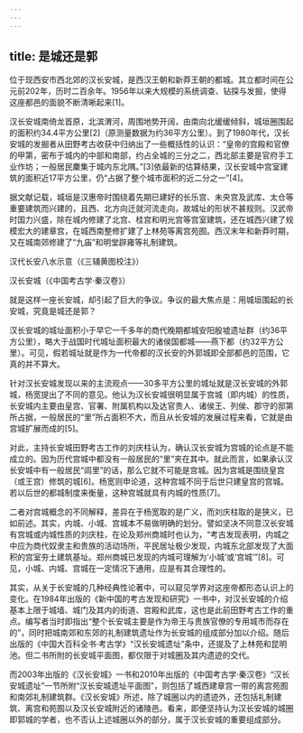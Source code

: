 ```yaml
---
---
---
```

title: 是城还是郭
---




位于现西安市西北郊的汉长安城，是西汉王朝和新莽王朝的都城。其立都时间在公元前202年，历时二百余年。1956年以来大规模的系统调查、钻探与发掘，使得这座都邑的面貌不断清晰起来[1]。

汉长安城南倚龙首原，北滨渭河，周围地势开阔，由南向北缓缓倾斜，城垣圈围起的面积约34.4平方公里[2]（原测量数据为约36平方公里）。到了1980年代，汉长安城的发掘者从田野考古收获中归纳出了一些概括性的认识：“皇帝的宫殿和官僚的甲第，密布于城内的中部和南部，约占全城的三分之二，西北部主要是官府手工业作坊；一般居民麇集于城内东北隅。”[3]依最新的估算结果，汉长安城中宫室建筑的面积近17平方公里，仍“占据了整个城市面积的近二分之一”[4]。

据文献记载，城垣是汉惠帝时围绕着先期已建好的长乐宫、未央宫及武库、太仓等重要建筑而兴建的，且西、北方向迁就河流走向，故城址的形状不甚规则。汉武帝时国力兴盛，除在城内修建了北宫、桂宫和明光宫等宫室建筑，还在城西兴建了规模宏大的建章宫，在城西南整修扩建了上林苑等离宫苑囿。西汉末年和新莽时期，又在城南郊修建了“九庙”和明堂辟雍等礼制建筑。

汉代长安八水示意（《三辅黄图校注》）



汉长安城（《中国考古学·秦汉卷》）



就是这样一座长安城，却引起了巨大的争议。争议的最大焦点是：用城垣围起的长安城，究竟是城还是郭？

汉长安城的城址面积小于早它一千多年的商代晚期都城安阳殷墟遗址群（约36平方公里），略大于战国时代城址面积最大的诸侯国都城——燕下都（约32平方公里）。可见，假若城址就是作为一代帝都的汉长安的外郭城即全部都邑的范围，它真的并不算大。

针对汉长安城发现以来的主流观点——30多平方公里的城址就是汉长安城的外郭城，杨宽提出了不同的意见。他认为汉长安城很明显属于宫城（即内城）的性质，长安城内主要由皇宫、官署、附属机构以及达官贵人、诸侯王、列侯、郡守的邸第所占据，一般居民的“里”所占面积不大，而且从长安城的发展过程来看，它就是由宫城扩展而成的[5]。

对此，主持长安城田野考古工作的刘庆柱认为，确认汉长安城为宫城的论点是不能成立的。因为历代宫城中都没有一般居民的“里”夹在其中。就此而言，如果承认汉长安城中有一般居民“闾里”的话，那么它就不可能是宫城。因为宫城是围绕皇宫（或王宫）修筑的城[6]。杨宽则申论道，这种宫城不同于后世只建皇宫的宫城。若以后世的都城制度来衡量，这种宫城就具有内城的性质[7]。

二者对宫城概念的不同解释，差异在于杨宽取的是广义，而刘庆柱取的是狭义，已如前述。其实，内城、小城、宫城本不易做明确的划分。譬如坚决不同意汉长安城有宫城或内城性质的刘庆柱，在论及郑州商城时也认为，“考古发现表明，内城之中应为商代奴隶主和贵族的活动场所，平民居址极少发现，内城东北部发现了大面积的宫室夯土建筑基址。郑州商城已发现的内城可理解为‘小城’或‘宫城’”[8]。可见，小城、内城、宫城在一定情况下通用，应是有其合理性的。

其实，从关于长安城的几种经典性论著中，可以窥见学界对这座帝都形态认识上的变化。在1984年出版的《新中国的考古发现和研究》一书中，对汉长安城的介绍基本上限于城墙、城门及其内的街道、宫殿和武库，这也是此前田野考古工作的重点。编写者当时即指出“整个长安城主要是作为帝王与贵族官僚的专用城市而存在的”，同时把城南郊和东郊的礼制建筑遗址作为长安城的组成部分加以介绍。随后出版的《中国大百科全书·考古学》“汉长安城遗址”条中，还提及了上林苑和昆明池。但二书所附的长安城平面图，都仅限于对城圈及其内遗迹的交代。

而2003年出版的《汉长安城》一书和2010年出版的《中国考古学·秦汉卷》“汉长安城遗址”一节所附“汉长安城遗址平面图”，则包括了城西建章宫一带的离宫苑囿和南郊礼制建筑群。《汉长安城》所述，除了城圈以内的遗迹外，还包括礼制建筑、离宫和苑囿以及汉长安城附近的诸陵邑。看来，即便坚持认为汉长安城的城圈即郭城的学者，也不否认上述城圈以外的部分，属于汉长安城的重要组成部分。